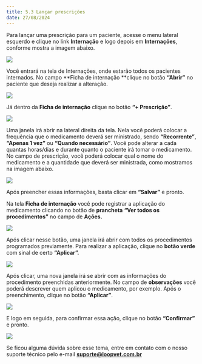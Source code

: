 ```yaml
---
title: 5.3 Lançar prescrições
date: 27/08/2024
---
```


Para lançar uma prescrição para um paciente, acesse o menu lateral esquerdo e clique no link **Internação** e logo depois em **Internações**, conforme mostra a imagem abaixo.

<img src="/imagem-1.0-link-internacoes-1.webp" />

Você entrará na tela de Internações, onde estarão todos os pacientes internados. No campo **Ficha de internação **clique no botão **“Abrir”** no paciente que deseja realizar a alteração.

<img src="/imagem-1.1-selecionando-o-paciente-2.webp" />

Já dentro da **Ficha de internação** clique no botão **“+ Prescrição”**.

<img src="/imagem-1.2-ficha-de-internacao-1.webp" />

Uma janela irá abrir na lateral direita da tela. Nela você poderá colocar a frequência que o medicamento deverá ser ministrado, sendo **“Recorrente”**, **“Apenas 1 vez”** ou **“Quando necessário”**. Você pode alterar a cada quantas horas/dias e durante quanto o paciente irá tomar o medicamento. No campo de prescrição, você poderá colocar qual o nome do medicamento e a quantidade que deverá ser ministrada, como mostramos na imagem abaixo.

<img src="/imagem-1.3-adicionando-prescricao.webp" />

Após preencher essas informações, basta clicar em **“Salvar”** e pronto.

Na tela **Ficha de internação** você pode registrar a aplicação do medicamento clicando no botão de **prancheta** **“Ver todos os procedimentos”** no campo de **Ações.**

<img src="/imagem-1.4-vendo-a-prescricao.webp" />

Após clicar nesse botão, uma janela irá abrir com todos os procedimentos programados previamente. Para realizar a aplicação, clique no **botão verde** com sinal de certo **“Aplicar”.**

<img src="/imagem-1.5-confirmando-uso-do-medicamento.webp" />

Após clicar, uma nova janela irá se abrir com as informações do procedimento preenchidas anteriormente. No campo de **observações** você poderá descrever quem aplicou o medicamento, por exemplo. Após o preenchimento, clique no botão **“Aplicar”**.

<img src="/imagem-1.6-medicamento-aplicado.webp" />

E logo em seguida, para confirmar essa ação, clique no botão **“Confirmar”** e pronto.

<img src="/imagem-1.7-confirmar-procedimento.webp" />

Se ficou alguma dúvida sobre esse tema, entre em contato com o nosso suporte técnico pelo e-mail **suporte@loopvet.com.br**
